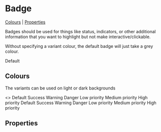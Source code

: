 

<Meta title="Components/Badge" component={Badge} />

# Badge

[Colours](#colours) | [Properties](#properties)

Badges should be used for things like status, indicators, or other additional information that you want to highlight but not make interactive/clickable.

Without specifying a variant colour, the default badge will just take a grey colour.

<Preview>
  <Story name="Default">
    <Badge>Default</Badge>
  </Story>
</Preview>

## Colours

The variants can be used on light or dark backgrounds

<Preview>
  <Story name="Colours">
    <>
    <Box>
      <Spacer m="1">
        <Badge>Default</Badge>
        <Badge variant="success">Success</Badge>
        <Badge variant="warning">Warning</Badge>
        <Badge variant="danger">Danger</Badge>
        <Badge variant="primaryLight">Low priority</Badge>
        <Badge variant="primary">Medium priority</Badge>
        <Badge variant="primaryDark">High priority</Badge>
      </Spacer>
    </Box>
    <Box bg="greyDarkest">
      <Spacer m="1">
        <Badge>Default</Badge>
        <Badge variant="success">Success</Badge>
        <Badge variant="warning">Warning</Badge>
        <Badge variant="danger">Danger</Badge>
        <Badge variant="primaryLight">Low priority</Badge>
        <Badge variant="primary">Medium priority</Badge>
        <Badge variant="primaryDark">High priority</Badge>
      </Spacer>
    </Box>
    </>
  </Story>
</Preview>

## Properties

<Props of={Badge} />
